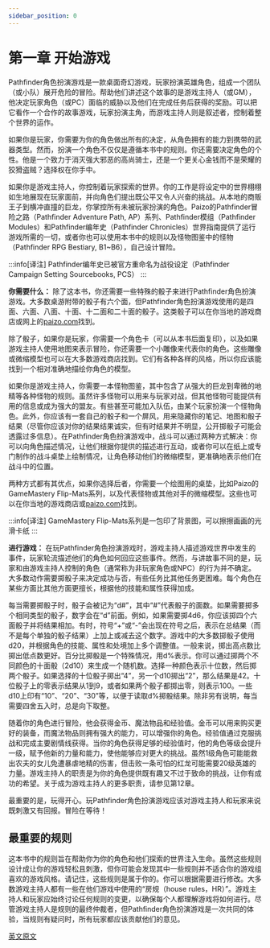 ```yaml
---
sidebar_position: 0
---
```


# 第一章 开始游戏

Pathfinder角色扮演游戏是一款桌面奇幻游戏，玩家扮演英雄角色，组成一个团队（或小队）展开危险的冒险。帮助他们讲述这个故事的是游戏主持人（或GM），他决定玩家角色（或PC）面临的威胁以及他们在完成任务后获得的奖励。可以把它看作一个合作的故事游戏，玩家扮演主角，而游戏主持人则是叙述者，控制着整个世界的运作。

如果你是玩家，你需要为你的角色做出所有的决定，从角色拥有的能力到携带的武器类型。然而，扮演一个角色不仅仅是遵循本书中的规则。你还需要决定角色的个性。他是一个致力于消灭强大邪恶的高尚骑士，还是一个更关心金钱而不是荣耀的狡猾盗贼？选择权在你手中。

如果你是游戏主持人，你控制着玩家探索的世界。你的工作是将设定中的世界栩栩如生地展现在玩家面前，并向角色们提出既公平又令人兴奋的挑战。从本地的商贩王子到横冲直撞的巨龙，你掌控所有未被玩家扮演的角色。Paizo的Pathfinder冒险之路（Pathfinder Adventure Path, AP）系列、Pathfinder模组（Pathfinder Modules）和Pathfinder编年史（Pathfinder Chronicles）世界指南提供了运行游戏所需的一切，或者你也可以使用本书中的规则以及怪物图鉴中的怪物（Pathfinder RPG Bestiary, B1~B6），自己设计冒险。

:::info[译注]
Pathfinder编年史已被官方重命名为战役设定（Pathfinder Campaign Setting Sourcebooks, PCS）
:::

**你需要什么：** 除了这本书，你还需要一些特殊的骰子来进行Pathfinder角色扮演游戏。大多数桌游附带的骰子有六个面，但Pathfinder角色扮演游戏使用的是四面、六面、八面、十面、十二面和二十面的骰子。这类骰子可以在你当地的游戏商店或网上的[paizo.com](https://paizo.com)找到。

除了骰子，如果你是玩家，你需要一个角色卡（可以从本书后面复印），以及如果游戏主持人使用地图来表示冒险，你还需要一个小雕像来代表你的角色。这些雕像或微缩模型也可以在大多数游戏商店找到。它们有各种各样的风格，所以你应该能找到一个相对准确地描绘你角色的模型。

如果你是游戏主持人，你需要一本怪物图鉴，其中包含了从强大的巨龙到卑微的地精等各种怪物的规则。虽然许多怪物可以用来与玩家对战，但其他怪物可能提供有用的信息或成为强大的盟友。有些甚至可能加入队伍，由某个玩家扮演一个怪物角色。此外，你应该有一套自己的骰子和一个屏风，用来隐藏你的笔记、地图和骰子结果（尽管你应该对你的结果结果诚实，但有时结果并不明显，公开掷骰子可能会透露过多信息）。在Pathfinder角色扮演游戏中，战斗可以通过两种方式解决：你可以向角色描述情况，让他们根据你提供的描述进行互动，或者你可以在纸上或专门制作的战斗桌垫上绘制情况，让角色移动他们的微缩模型，更准确地表示他们在战斗中的位置。

两种方式都有其优点，如果你选择后者，你需要一个绘图用的桌垫，比如Paizo的GameMastery Flip-Mats系列，以及代表怪物或其他对手的微缩模型。这些也可以在你当地的游戏商店或[paizo.com](https://paizo.com)找到。

:::info[译注]
GameMastery Flip-Mats系列是一包印了背景图，可以擦擦画画的光滑卡纸
:::

**进行游戏：** 在玩Pathfinder角色扮演游戏时，游戏主持人描述游戏世界中发生的事件，玩家轮流描述他们的角色如何回应这些事件。然而，与讲故事不同的是，玩家和由游戏主持人控制的角色（通常称为非玩家角色或NPC）的行为并不确定。大多数动作需要掷骰子来决定成功与否，有些任务比其他任务更困难。每个角色在某些方面比其他方面更擅长，根据他的技能和属性获得加成。

每当需要掷骰子时，骰子会被记为“d#”，其中“#”代表骰子的面数。如果需要掷多个相同类型的骰子，数字会在“d”前面。例如，如果需要掷4d6，你应该掷四个六面骰子并将结果相加。有时，符号“+”或“-”会出现在符号之后，表示在总结果（而不是每个单独的骰子结果）上加上或减去这个数字。游戏中的大多数掷骰子使用d20，并根据角色的技能、属性和处境加上多个调整值。一般来说，掷出高点数比掷出低点数更好。百分比掷骰是一个特殊情况，用d%表示。你可以通过掷两个不同颜色的十面骰（2d10）来生成一个随机数。选择一种颜色表示十位数，然后掷两个骰子。如果选择的十位骰子掷出“4”，另一个d10掷出“2”，那么结果是42。十位骰子上的零表示结果从1到9，或者如果两个骰子都掷出零，则表示100。一些d10上印有“10”、“20”、“30”等，以便于读取d%掷骰结果。除非另有说明，每当需要四舍五入时，总是向下取整。

随着你的角色进行冒险，他会获得金币、魔法物品和经验值。金币可以用来购买更好的装备，而魔法物品则拥有强大的能力，可以增强你的角色。经验值通过克服挑战和完成主要剧情线获得。当你的角色获得足够的经验值时，他的角色等级会提升一级，赋予他新的力量和能力，使他能够应对更大的挑战。虽然1级角色可能能救出农夫的女儿免遭暴虐地精的伤害，但击败一条可怕的红龙可能需要20级英雄的力量。游戏主持人的职责是为你的角色提供既有趣又不过于致命的挑战，让你有成功的希望。关于成为游戏主持人的更多职责，请参见第12章。

最重要的是，玩得开心。玩Pathfinder角色扮演游戏应该对游戏主持人和玩家来说既刺激又有回报。冒险在等待！

## 最重要的规则

这本书中的规则旨在帮助你为你的角色和他们探索的世界注入生命。虽然这些规则设计成让你的游戏轻松且刺激，但你可能会发现其中一些规则并不适合你的游戏组喜欢的游戏风格。请记住，这些规则是属于你的。你可以根据需要进行修改。大多数游戏主持人都有一些在他们游戏中使用的“房规（house rules，HR）”。游戏主持人和玩家应始终讨论任何规则的变更，以确保每个人都理解游戏将如何进行。尽管游戏主持人是规则的最终仲裁者，但Pathfinder角色扮演游戏是一次共同的体验，当规则有疑问时，所有玩家都应该贡献他们的意见。


<DocCardList />

[英文原文](https://aonprd.com/Rules.aspx?ID=81)